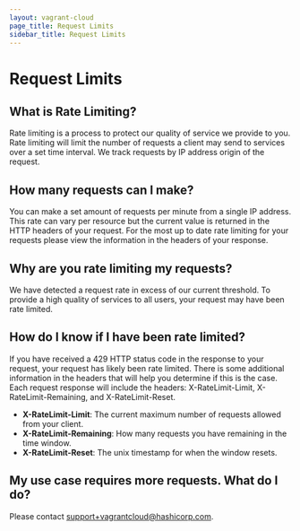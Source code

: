 ```yaml
---
layout: vagrant-cloud
page_title: Request Limits
sidebar_title: Request Limits
---
```


# Request Limits

## What is Rate Limiting?

Rate limiting is a process to protect our quality of service we provide to you. Rate limiting will limit the number of requests a client may send to services over a set time interval. We track requests by IP address origin of the request.

## How many requests can I make?

You can make a set amount of requests per minute from a single IP address. This rate can vary per resource but the current value is returned in the HTTP headers of your request. For the most up to date rate limiting for your requests please view the information in the headers of your response.

## Why are you rate limiting my requests?

We have detected a request rate in excess of our current threshold. To provide a high quality of services to all users, your request may have been rate limited.

## How do I know if I have been rate limited?

If you have received a 429 HTTP status code in the response to your request, your request has likely been rate limited. There is some additional information in the headers that will help you determine if this is the case. Each request response will include the headers: X-RateLimit-Limit, X-RateLimit-Remaining, and X-RateLimit-Reset.

- **X-RateLimit-Limit**: The current maximum number of requests allowed from your client.
- **X-RateLimit-Remaining**: How many requests you have remaining in the time window.
- **X-RateLimit-Reset**: The unix timestamp for when the window resets.

## My use case requires more requests. What do I do?

Please contact [support+vagrantcloud@hashicorp.com](mailto:support+vagrantcloud@hashicorp.com).
